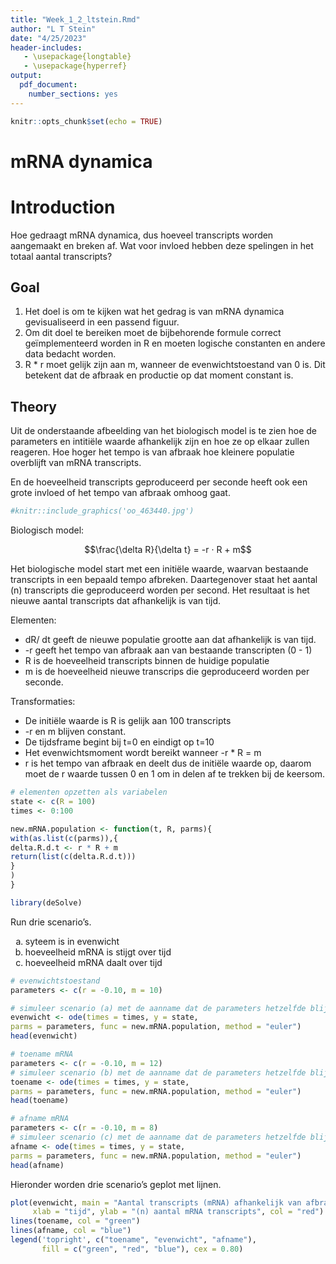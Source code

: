 ```yaml
---
title: "Week_1_2_ltstein.Rmd"
author: "L T Stein"
date: "4/25/2023"
header-includes:
   - \usepackage{longtable}
   - \usepackage{hyperref}
output: 
  pdf_document:
    number_sections: yes
---
```


```r
knitr::opts_chunk$set(echo = TRUE)
```

# mRNA dynamica

\newpage

\tableofcontents
\listoffigures
\listoftables

\newpage

# Introduction

Hoe gedraagt mRNA dynamica, dus hoeveel transcripts worden aangemaakt en
breken af. Wat voor invloed hebben deze spelingen in het totaal aantal transcripts?


## Goal

  1. Het doel is om te kijken wat het gedrag is van mRNA dynamica gevisualiseerd
  in een passend figuur.
  2. Om dit doel te bereiken moet de bijbehorende formule correct geïmplementeerd
  worden in R en moeten logische constanten en andere data bedacht worden.
  3. R * r moet gelijk zijn aan m, wanneer de evenwichtstoestand van 0 is. Dit
  betekent dat de afbraak en productie op dat moment constant is.
  
  
## Theory

Uit de onderstaande afbeelding van het biologisch model is te zien hoe de parameters en intitiële waarde afhankelijk zijn 
en hoe ze op elkaar zullen reageren. Hoe hoger het tempo is van afbraak hoe kleinere populatie overblijft van mRNA transcripts.

En de hoeveelheid transcripts geproduceerd per seconde heeft ook een grote invloed of het tempo van afbraak omhoog gaat.

```r
#knitr::include_graphics('oo_463440.jpg')
```

Biologisch model:

$$\frac{\delta R}{\delta t} = -r · R + m$$


Het biologische model start met een initiële waarde, waarvan
bestaande transcripts in een bepaald tempo afbreken. Daartegenover staat het aantal (n) transcripts die geproduceerd worden per second. Het resultaat is het nieuwe aantal transcripts dat afhankelijk is van tijd.


Elementen:

- dR/ dt geeft de nieuwe populatie grootte aan dat afhankelijk is van tijd.
- -r geeft het tempo van afbraak aan van bestaande transcripten (0 - 1)
- R is de hoeveelheid transcripts binnen de huidige populatie
- m is de hoeveelheid nieuwe transcrips die geproduceerd worden per seconde.

Transformaties:

- De initiële waarde is R is gelijk aan 100 transcripts
- -r en m blijven constant.
- De tijdsframe begint bij t=0 en eindigt op t=10
- Het evenwichtsmoment wordt bereikt wanneer -r * R = m
- r is het tempo van afbraak en deelt dus de initiële waarde op, daarom
  moet de r waarde tussen 0 en 1 om in delen af te trekken bij de keersom.



```r
# elementen opzetten als variabelen
state <- c(R = 100)
times <- 0:100
```

```r
new.mRNA.population <- function(t, R, parms){
with(as.list(c(parms)),{
delta.R.d.t <- r * R + m
return(list(c(delta.R.d.t)))
}
)
}
```

```r
library(deSolve)
```

Run drie scenario’s.

a) syteem is in evenwicht
b) hoeveelheid mRNA is stijgt over tijd
c) hoeveelheid mRNA daalt over tijd

```r
# evenwichtstoestand
parameters <- c(r = -0.10, m = 10)

# simuleer scenario (a) met de aanname dat de parameters hetzelfde blijven
evenwicht <- ode(times = times, y = state,
parms = parameters, func = new.mRNA.population, method = "euler")
head(evenwicht)
```

```r
# toename mRNA
parameters <- c(r = -0.10, m = 12)
# simuleer scenario (b) met de aanname dat de parameters hetzelfde blijven
toename <- ode(times = times, y = state,
parms = parameters, func = new.mRNA.population, method = "euler")
head(toename)
```

```r
# afname mRNA
parameters <- c(r = -0.10, m = 8)
# simuleer scenario (c) met de aanname dat de parameters hetzelfde blijven
afname <- ode(times = times, y = state,
parms = parameters, func = new.mRNA.population, method = "euler")
head(afname)
```

Hieronder worden drie scenario's geplot met lijnen. 

```r
plot(evenwicht, main = "Aantal transcripts (mRNA) afhankelijk van afbraak en productie",
     xlab = "tijd", ylab = "(n) aantal mRNA transcripts", col = "red")
lines(toename, col = "green")
lines(afname, col = "blue")
legend('topright', c("toename", "evenwicht", "afname"),
       fill = c("green", "red", "blue"), cex = 0.80)
```

